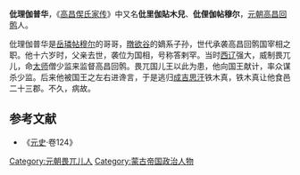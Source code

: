 '''仳理伽普华'''，《[[高昌偰氏家传|高昌偰氏家传]]》中又名'''仳里伽貼木兒'''、'''仳俚伽帖穆尔'''，[[元朝|元朝]][[高昌回鹘|高昌回鹘]]人。

仳理伽普华是[[岳璘帖穆爾|岳璘帖穆尔]]的哥哥，[[暾欲谷|暾欲谷]]的嫡系子孙，世代承袭高昌回鹘国宰相之职。他十六岁时，父亲去世，袭位为国相，号称答剌罕。当时[[西辽|西辽]]强大，威制畏兀儿，命[[太师|太师]]僧少监来监督高昌回鹘。畏兀国儿王以此为患，他向国王献计，率众谋杀少监。后来他被国王之左右进谗言，于是逃归[[成吉思汗|成吉思汗]]铁木真，铁木真让他食邑二十三郡。不久，病故。

==参考文献==
*《[[元史|元史]]·卷124》

{{DEFAULTSORT:P}}
[[Category:元朝畏兀儿人|Category:元朝畏兀儿人]]
[[Category:蒙古帝国政治人物|Category:蒙古帝国政治人物]]